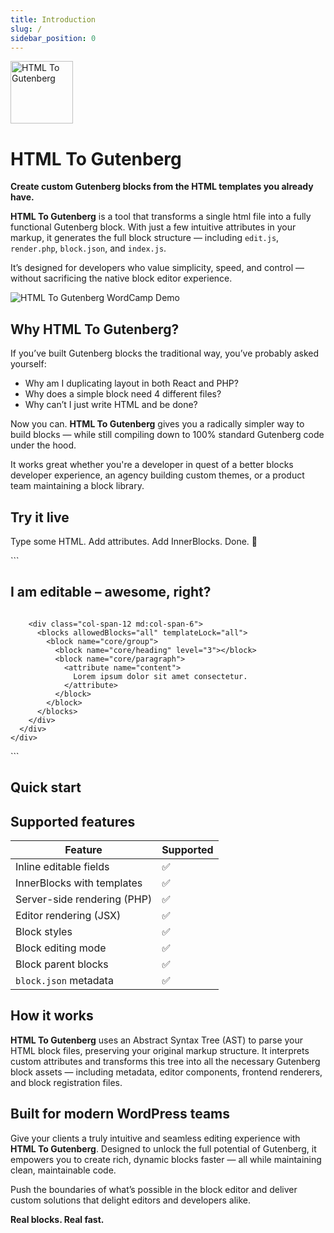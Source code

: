 ```yaml
---
title: Introduction
slug: /
sidebar_position: 0
---
```



<img src="/img/logo.svg" alt="HTML To Gutenberg" width="100" />

# HTML To Gutenberg

**Create custom Gutenberg blocks from the HTML templates you already have.**

**HTML To Gutenberg** is a tool that transforms a single html file into a fully functional Gutenberg block. With just a few intuitive attributes in your markup, it generates the full block structure — including `edit.js`, `render.php`, `block.json`, and `index.js`.

It’s designed for developers who value simplicity, speed, and control — without sacrificing the native block editor experience.

![HTML To Gutenberg WordCamp Demo](/img/wordcamp-demo.png)

## Why HTML To Gutenberg?

If you’ve built Gutenberg blocks the traditional way, you’ve probably asked yourself:

- Why am I duplicating layout in both React and PHP?
- Why does a simple block need 4 different files?
- Why can’t I just write HTML and be done?

Now you can. **HTML To Gutenberg** gives you a radically simpler way to build blocks — while still compiling down to 100% standard Gutenberg code under the hood.

It works great whether you're a developer in quest of a better blocks developer experience, an agency building custom themes, or a product team maintaining a block library.

## Try it live

Type some HTML. Add attributes. Add InnerBlocks. Done. 🎉

<LiveEditor>
  ```
  <section class="py-20 bg-blue-200" data-parent="custom/parent-block" data-editing-mode="contentOnly">
    <div class="container">
      <div class="grid grid-cols-12 gap-4">
        <div class="col-span-12 md:col-span-6">
          <h2 class="text-2xl" data-attribute="section_title">I am editable – awesome, right?</h2>
          <img class="aspect-square object-cover" data-attribute="section_image" />
        </div>

        <div class="col-span-12 md:col-span-6">
          <blocks allowedBlocks="all" templateLock="all">
            <block name="core/group">
              <block name="core/heading" level="3"></block>
              <block name="core/paragraph">
                <attribute name="content">
                  Lorem ipsum dolor sit amet consectetur.
                </attribute>
              </block>
            </block>
          </blocks>
        </div>
      </div>
    </div>

  </section>
  ```
</LiveEditor>

## Quick start

<QuickStart />

## Supported features

| Feature                     | Supported          |
| --------------------------- | ------------------ |
| Inline editable fields      | :white_check_mark: |
| InnerBlocks with templates  | :white_check_mark: |
| Server-side rendering (PHP) | :white_check_mark: |
| Editor rendering (JSX)      | :white_check_mark: |
| Block styles                | :white_check_mark: |
| Block editing mode          | :white_check_mark: |
| Block parent blocks         | :white_check_mark: |
| `block.json` metadata       | :white_check_mark: |

## How it works

**HTML To Gutenberg** uses an Abstract Syntax Tree (AST) to parse your HTML block files, preserving your original markup structure. It interprets custom attributes and transforms this tree into all the necessary Gutenberg block assets — including metadata, editor components, frontend renderers, and block registration files.

## Built for modern WordPress teams

Give your clients a truly intuitive and seamless editing experience with **HTML To Gutenberg**. Designed to unlock the full potential of Gutenberg, it empowers you to create rich, dynamic blocks faster — all while maintaining clean, maintainable code.

Push the boundaries of what’s possible in the block editor and deliver custom solutions that delight editors and developers alike.

**Real blocks. Real fast.**
